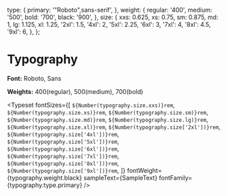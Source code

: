 <!-- Typography.stories.mdx -->


<Meta title="Tokens/Typography" />

  type: {
    primary: '"Roboto",sans-serif',
  },
  weight: {
    regular: '400',
    medium: '500',
    bold: '700',
    black: '900',
  },
  size: {
    xxs: 0.625,
    xs: 0.75,
    sm: 0.875,
    md: 1,
    lg: 1.125,
    xl: 1.25,
    '2xl': 1.5,
    '4xl': 2,
    '5xl': 2.25,
    '6xl': 3,
    '7xl': 4,
    '8xl': 4.5,
    '9xl': 6,
  },
};


# Typography

**Font:** Roboto, Sans

**Weights:** 400(regular), 500(medium), 700(bold)

<Typeset
  fontSizes={[
   `${Number(typography.size.xxs)}rem`,
    `${Number(typography.size.xs)}rem`,
    `${Number(typography.size.sm)}rem`,
    `${Number(typography.size.md)}rem`,
    `${Number(typography.size.lg)}rem`,
    `${Number(typography.size.xl)}rem`,
    `${Number(typography.size['2xl'])}rem`,
    `${Number(typography.size['4xl'])}rem`,
    `${Number(typography.size['5xl'])}rem`,
    `${Number(typography.size['6xl'])}rem`,
    `${Number(typography.size['7xl'])}rem`,
    `${Number(typography.size['8xl'])}rem`,
    `${Number(typography.size['9xl'])}rem`,
  ]}
  fontWeight={typography.weight.black}
  sampleText={SampleText}
  fontFamily={typography.type.primary}
/>